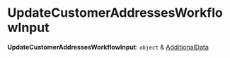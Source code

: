 
# UpdateCustomerAddressesWorkflowInput

 **UpdateCustomerAddressesWorkflowInput**: `object` & [AdditionalData](../../../types/HttpTypes/types/types.HttpTypes.AdditionalData/page.mdx)
